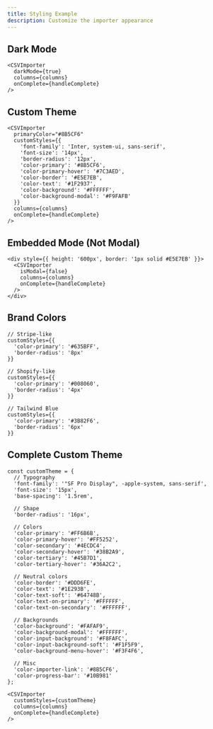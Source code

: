 ```yaml
---
title: Styling Example
description: Customize the importer appearance
---
```


## Dark Mode

```tsx
<CSVImporter
  darkMode={true}
  columns={columns}
  onComplete={handleComplete}
/>
```

## Custom Theme

```tsx
<CSVImporter
  primaryColor="#8B5CF6"
  customStyles={{
    'font-family': 'Inter, system-ui, sans-serif',
    'font-size': '14px',
    'border-radius': '12px',
    'color-primary': '#8B5CF6',
    'color-primary-hover': '#7C3AED',
    'color-border': '#E5E7EB',
    'color-text': '#1F2937',
    'color-background': '#FFFFFF',
    'color-background-modal': '#F9FAFB'
  }}
  columns={columns}
  onComplete={handleComplete}
/>
```

## Embedded Mode (Not Modal)

```tsx
<div style={{ height: '600px', border: '1px solid #E5E7EB' }}>
  <CSVImporter
    isModal={false}
    columns={columns}
    onComplete={handleComplete}
  />
</div>
```

## Brand Colors

```tsx
// Stripe-like
customStyles={{
  'color-primary': '#635BFF',
  'border-radius': '8px'
}}

// Shopify-like
customStyles={{
  'color-primary': '#008060',
  'border-radius': '4px'
}}

// Tailwind Blue
customStyles={{
  'color-primary': '#3B82F6',
  'border-radius': '6px'
}}
```

## Complete Custom Theme

```tsx
const customTheme = {
  // Typography
  'font-family': '"SF Pro Display", -apple-system, sans-serif',
  'font-size': '15px',
  'base-spacing': '1.5rem',
  
  // Shape
  'border-radius': '16px',
  
  // Colors
  'color-primary': '#FF6B6B',
  'color-primary-hover': '#FF5252',
  'color-secondary': '#4ECDC4',
  'color-secondary-hover': '#38B2A9',
  'color-tertiary': '#45B7D1',
  'color-tertiary-hover': '#36A2C2',
  
  // Neutral colors
  'color-border': '#DDD6FE',
  'color-text': '#1E293B',
  'color-text-soft': '#64748B',
  'color-text-on-primary': '#FFFFFF',
  'color-text-on-secondary': '#FFFFFF',
  
  // Backgrounds
  'color-background': '#FAFAF9',
  'color-background-modal': '#FFFFFF',
  'color-input-background': '#F8FAFC',
  'color-input-background-soft': '#F1F5F9',
  'color-background-menu-hover': '#F3F4F6',
  
  // Misc
  'color-importer-link': '#8B5CF6',
  'color-progress-bar': '#10B981'
};

<CSVImporter
  customStyles={customTheme}
  columns={columns}
  onComplete={handleComplete}
/>
```